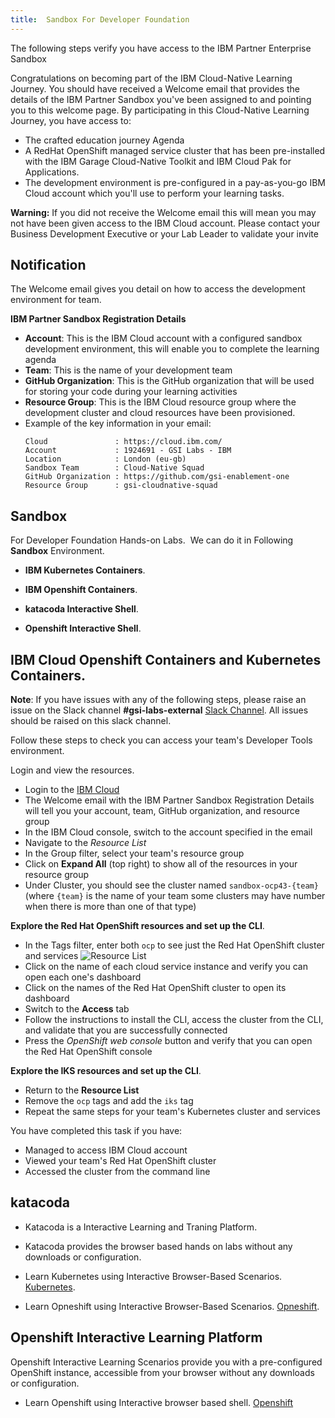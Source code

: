 ```yaml
---
title:  Sandbox For Developer Foundation
---
```


<PageDescription>

The following steps verify you have access to the IBM Partner Enterprise
 Sandbox

</PageDescription>

Congratulations on becoming part of the IBM Cloud-Native Learning Journey. You should have received a Welcome email that provides the details of the IBM Partner Sandbox you've been assigned to and pointing you to this welcome page. By participating in this Cloud-Native Learning Journey, you have access to:
- The crafted education journey Agenda
- A RedHat OpenShift managed service cluster that has been pre-installed with the IBM Garage Cloud-Native Toolkit and IBM Cloud Pak for Applications.
 - The development environment is pre-configured in a pay-as-you-go IBM Cloud account which you'll use to perform your learning tasks.

<InlineNotification kind="warning">

**Warning:** If you did not receive the Welcome email this will mean you may
 not have been given access to the IBM Cloud account. Please contact your
  Business Development Executive or your Lab Leader to validate your invite

</InlineNotification>

## Notification

The Welcome email gives you detail on how to access the development environment for team.

**IBM Partner Sandbox Registration Details**
- **Account**: This is the IBM Cloud account with a configured sandbox development environment, this will enable you to complete the learning agenda
- **Team**: This is the name of your development team
- **GitHub Organization**: This is the GitHub organization that will be used for storing your code during your learning activities
- **Resource Group**: This is the IBM Cloud resource group where the development cluster and cloud resources have been provisioned.
- Example of the key information in your email:
    ```
    Cloud               : https://cloud.ibm.com/
    Account             : 1924691 - GSI Labs - IBM
    Location            : London (eu-gb)
    Sandbox Team        : Cloud-Native Squad
    GitHub Organization : https://github.com/gsi-enablement-one
    Resource Group      : gsi-cloudnative-squad
    ```
## Sandbox

For Developer Foundation Hands-on Labs.  We can do it in Following  **Sandbox** Environment.

- **IBM Kubernetes Containers**.

- **IBM Openshift Containers**.

- **katacoda Interactive Shell**.

- **Openshift Interactive Shell**.

##  IBM Cloud Openshift Containers and Kubernetes Containers.

<InlineNotification>

**Note**: If you have issues with any of the following steps, please raise an issue on the Slack channel **#gsi-labs-external** [Slack Channel](https://gsicsi.slack.com/archives/CSRDJD5HA). All issues should be raised on this slack channel.

</InlineNotification>

Follow these steps to check you can access your team's Developer Tools environment.

Login and view the resources.

- Login to the [IBM Cloud](https://cloud.ibm.com)
- The Welcome email with the IBM Partner Sandbox Registration Details will tell you your account, team, GitHub organization, and resource group
- In the IBM Cloud console, switch to the account specified in the email
- Navigate to the *Resource List*
- In the Group filter, select your team's resource group
- Click on **Expand All** (top right) to show all of the resources in your resource group
- Under Cluster, you should see the cluster named `sandbox-ocp43-{team}`
  (where `{team}` is the name of your team some clusters may have number when there is more
  than one of that type)

**Explore the Red Hat OpenShift resources and set up the CLI**.

- In the Tags filter, enter both `ocp` to see just the Red Hat
 OpenShift cluster and services
![Resource List](images/devtoolsservices.png)
- Click on the name of each cloud service instance and verify you can open each one's dashboard
- Click on the names of the Red Hat OpenShift cluster to open its dashboard
- Switch to the **Access** tab
- Follow the instructions to install the CLI, access the cluster from the CLI, and validate that you are successfully connected
- Press the *OpenShift web console* button and verify that you can open the Red Hat OpenShift console

**Explore the IKS resources and set up the CLI**.

- Return to the **Resource List**
- Remove the `ocp` tags and add the `iks` tag
- Repeat the same steps for your team's Kubernetes cluster and services

<InlineNotification kind="success">

You have completed this task if you have:
- Managed to access IBM Cloud account
- Viewed your team's Red Hat OpenShift cluster
- Accessed the cluster from the command line

</InlineNotification>

## katacoda

- Katacoda is a Interactive Learning and Traning Platform.

- Katacoda provides the browser based hands on labs without any downloads or configuration.

- Learn Kubernetes using Interactive Browser-Based Scenarios. [Kubernetes](https://www.katacoda.com/courses/kubernetes).
- Learn Opneshift using Interactive Browser-Based Scenarios. [Opneshift](https://www.katacoda.com/openshift).

## Openshift Interactive Learning Platform

Openshift Interactive Learning Scenarios provide you with a pre-configured OpenShift instance, accessible from your browser without any downloads or configuration.

- Learn Openshift using Interactive browser based shell. [Openshift](https://learn.openshift.com/)


